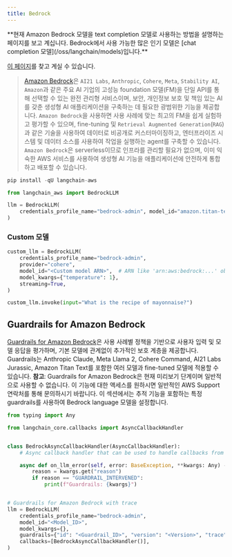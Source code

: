 ```yaml
---
title: Bedrock
---
```


<Warning>
**현재 Amazon Bedrock 모델을 text completion 모델로 사용하는 방법을 설명하는 페이지를 보고 계십니다. Bedrock에서 사용 가능한 많은 인기 모델은 [chat completion 모델](/oss/langchain/models)입니다.**

[이 페이지](/oss/integrations/chat/bedrock/)를 찾고 계실 수 있습니다.
</Warning>

>[Amazon Bedrock](https://aws.amazon.com/bedrock/)은 `AI21 Labs`, `Anthropic`, `Cohere`,
> `Meta`, `Stability AI`, `Amazon`과 같은 주요 AI 기업의 고성능 foundation 모델(FM)을 단일 API를 통해 선택할 수 있는 완전 관리형 서비스이며,
> 보안, 개인정보 보호 및 책임 있는 AI를 갖춘 생성형 AI 애플리케이션을 구축하는 데 필요한 광범위한 기능을 제공합니다. `Amazon Bedrock`을 사용하면
> 사용 사례에 맞는 최고의 FM을 쉽게 실험하고 평가할 수 있으며, fine-tuning 및 `Retrieval Augmented Generation`(`RAG`)과 같은 기술을 사용하여
> 데이터로 비공개로 커스터마이징하고, 엔터프라이즈 시스템 및 데이터 소스를 사용하여 작업을 실행하는 agent를 구축할 수 있습니다. `Amazon Bedrock`은
> serverless이므로 인프라를 관리할 필요가 없으며, 이미 익숙한 AWS 서비스를 사용하여 생성형 AI 기능을 애플리케이션에 안전하게 통합하고 배포할 수 있습니다.

```python
pip install -qU langchain-aws
```

```python
from langchain_aws import BedrockLLM

llm = BedrockLLM(
    credentials_profile_name="bedrock-admin", model_id="amazon.titan-text-express-v1"
)
```

### Custom 모델

```python
custom_llm = BedrockLLM(
    credentials_profile_name="bedrock-admin",
    provider="cohere",
    model_id="<Custom model ARN>",  # ARN like 'arn:aws:bedrock:...' obtained via provisioning the custom model
    model_kwargs={"temperature": 1},
    streaming=True,
)

custom_llm.invoke(input="What is the recipe of mayonnaise?")
```

## Guardrails for Amazon Bedrock

[Guardrails for Amazon Bedrock](https://aws.amazon.com/bedrock/guardrails/)은 사용 사례별 정책을 기반으로 사용자 입력 및 모델 응답을 평가하며, 기본 모델에 관계없이 추가적인 보호 계층을 제공합니다. Guardrails는 Anthropic Claude, Meta Llama 2, Cohere Command, AI21 Labs Jurassic, Amazon Titan Text를 포함한 여러 모델과 fine-tuned 모델에 적용할 수 있습니다.
**참고**: Guardrails for Amazon Bedrock은 현재 미리보기 단계이며 일반적으로 사용할 수 없습니다. 이 기능에 대한 액세스를 원하시면 일반적인 AWS Support 연락처를 통해 문의하시기 바랍니다.
이 섹션에서는 추적 기능을 포함하는 특정 guardrails를 사용하여 Bedrock language 모델을 설정합니다.

```python
from typing import Any

from langchain_core.callbacks import AsyncCallbackHandler


class BedrockAsyncCallbackHandler(AsyncCallbackHandler):
    # Async callback handler that can be used to handle callbacks from langchain.

    async def on_llm_error(self, error: BaseException, **kwargs: Any) -> Any:
        reason = kwargs.get("reason")
        if reason == "GUARDRAIL_INTERVENED":
            print(f"Guardrails: {kwargs}")


# Guardrails for Amazon Bedrock with trace
llm = BedrockLLM(
    credentials_profile_name="bedrock-admin",
    model_id="<Model_ID>",
    model_kwargs={},
    guardrails={"id": "<Guardrail_ID>", "version": "<Version>", "trace": True},
    callbacks=[BedrockAsyncCallbackHandler()],
)
```